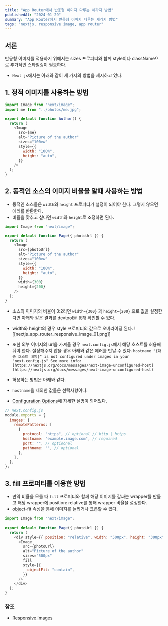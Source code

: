 ```yaml
---
title: "App Router에서 반응형 이미지 다루는 세가지 방법"
publishedAt: "2024-01-29"
summary: "App Router에서 반응형 이미지 다루는 세가지 방법"
tags: "nextjs, responsive image, app router"
---
```


## 서론

반응형 이미지를 적용하기 위해서는 sizes 프로퍼티와 함께 style이나 className으로 추가적인 스타일링이 필요하다.

- `Next js`에서는 아래와 같이 세 가지의 방법을 제시하고 있다.

## 1. 정적 이미지를 사용하는 방법

```javascript
import Image from "next/image";
import me from "../photos/me.jpg";

export default function Author() {
  return (
    <Image
      src={me}
      alt="Picture of the author"
      sizes="100vw"
      style={{
        width: "100%",
        height: "auto",
      }}
    />
  );
}
```

## 2. 동적인 소스의 이미지 비율을 알때 사용하는 방법

- 동적인 소스들은 `width`와 `height` 프로퍼티가 설정이 되어야 한다. 그렇지 않으면 에러를 반환한다.
- 비율을 맞추고 싶다면 `width`와 `height`로 조정하면 된다.

```javascript
import Image from "next/image";

export default function Page({ photoUrl }) {
  return (
    <Image
      src={photoUrl}
      alt="Picture of the author"
      sizes="100vw"
      style={{
        width: "100%",
        height: "auto",
      }}
      width={300}
      height={200}
    />
  );
}
```

- 소스의 이미지의 비율이 3:2라면 `width={300}` 과 `height={200}` 으로 값을 설정한다면 아래와 같은 결과를 devtool을 통해 확인할 수 있다.
- width와 height의 경우 style 프로퍼티의 값으로 오버라이딩 된다.
  ![[nextjs_app_router_responsive_image_01.png]]
- 또한 외부 이미지의 url을 가져올 경우 `next.config.js`에서 해당 호스트를 허용해줘야 한다. 설정해주지 않을 경우 아래와 같은 에러를 만날 수 있다.
  `hostname "{대충 호스트 네임}" is not configured under images in your "next.config.js" See more info: [https://nextjs.org/docs/messages/next-image-unconfigured-host](https://nextjs.org/docs/messages/next-image-unconfigured-host)`

- 허용하는 방법은 아래와 같다.
- `hostname`을 제외한 값들은 선택사항이다.
- [Configuration Options](https://nextjs.org/docs/app/api-reference/components/image#configuration-options)에 자세한 설명이 되어있다.

```javascript
// next.config.js
module.exports = {
  images: {
    remotePatterns: [
      {
        protocol: "https", // optional // http | https
        hostname: "example.image.com", // required
        port: "", // optioonal
        pathname: "", // optional
      },
    ],
  },
};
```

## 3. fill 프로퍼티를 이용한 방법

- 만약 비율을 모를 때 `fill` 프로퍼티와 함께 해당 이미지를 감싸는 wrapper를 만들고 해당 wrapper에 position: relative를 통해 wrapper 비율을 설정한다.
- object-fit 속성을 통해 이미지를 늘리거나 크롭할 수 있다.

```javascript
import Image from "next/image";

export default function Page({ photoUrl }) {
  return (
    <div style={{ position: "relative", width: "500px", height: "300px" }}>
      <Image
        src={photoUrl}
        alt="Picture of the author"
        sizes="500px"
        fill
        style={{
          objectFit: "contain",
        }}
      />
    </div>
  );
}
```

### 참조

- [Responsive Images](https://nextjs.org/docs/app/api-reference/components/image#responsive-images)
